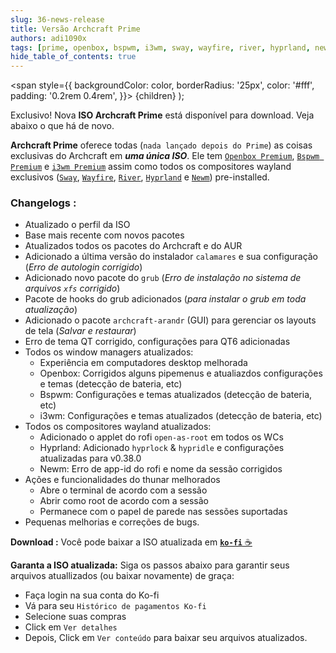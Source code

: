 ```yaml
---
slug: 36-news-release
title: Versão Archcraft Prime
authors: adi1090x
tags: [prime, openbox, bspwm, i3wm, sway, wayfire, river, hyprland, newm, release, iso]
hide_table_of_contents: true
---
```


<!-- Badges -->
  <span
    style={{
      backgroundColor: color,
      borderRadius: '25px',
      color: '#fff',
      padding: '0.2rem 0.4rem',
    }}>
    {children}
  </span>
);

<Highlight color="#c778dd">Exclusivo!</Highlight> Nova **ISO Archcraft Prime** está disponível para download. Veja abaixo o que há de novo.

<!--truncate-->

**Archcraft Prime** oferece todas (`nada lançado depois do Prime`) as coisas exclusivas do Archcraft em ***uma única ISO***. Ele tem [`Openbox Premium`](/docs/window-managers/stacking-wm/openbox), [`Bspwm Premium`](/docs/window-managers/tiling-wm/bspwm) e [`i3wm Premium`](/docs/window-managers/tiling-wm/i3wm) assim como todos os compositores wayland exclusivos ([`Sway`](/docs/wayland-compositors/sway), [`Wayfire`](/docs/wayland-compositors/wayfire), [`River`](/docs/wayland-compositors/river), [`Hyprland`](/docs/wayland-compositors/hyprland) e [`Newm`](/docs/wayland-compositors/newm)) pre-installed.

### Changelogs :
- Atualizado o perfil da ISO
- Base mais recente com novos pacotes
- Atualizados todos os pacotes do Archcraft e do AUR
- Adicionado a última versão do instalador `calamares` e sua configuração (_Erro de autologin corrigido_)
- Adicionado novo pacote do `grub` (_Erro de instalação no sistema de arquivos `xfs` corrigido_)
- Pacote de hooks do grub adicionados (_para instalar o grub em toda atualização_)
- Adicionado o pacote `archcraft-arandr` (GUI) para gerenciar os layouts de tela (_Salvar e restaurar_)
- Erro de tema QT corrigido, configurações para QT6 adicionadas
- Todos os window managers atualizados:
  - Experiência em computadores desktop melhorada
  - Openbox: Corrigidos alguns pipemenus e atualiazdos configurações e temas
 (detecção de bateria, etc)
  - Bspwm: Configurações e temas atualizados (detecção de bateria, etc)
  - i3wm: Configurações e temas atualizados (detecção de bateria, etc)
- Todos os compositores wayland atualizados:
  - Adicionado o applet do rofi `open-as-root` em todos os WCs
  - Hyprland: Adicionado `hyprlock` & `hypridle` e configurações atualizadas para v0.38.0
  - Newm: Erro de app-id do rofi e nome da sessão corrigidos
- Ações e funcionalidades do thunar melhorados
  - Abre o terminal de acordo com a sessão
  - Abrir como root de acordo com a sessão
  - Permanece com o papel de parede nas sessões suportadas
- Pequenas melhorias e correções de bugs.

**Download :** Você pode baixar a ISO atualizada em [**`ko-fi`** ☕](https://ko-fi.com/s/c925a2a8c1)

**Garanta a ISO atualizada:** Siga os passos abaixo para garantir seus arquivos atuallizados (ou baixar novamente) de graça:
- Faça login na sua conta do Ko-fi
- Vá para seu `Histórico de pagamentos Ko-fi`
- Selecione suas compras
- Click em `Ver detalhes`
- Depois, Click em `Ver conteúdo` para baixar seu arquivos atualizados.

